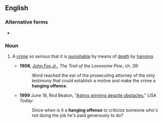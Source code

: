 ==English==

===Alternative forms===
* {{l|en|hanging offense}}

===Noun===
{{en-noun|head=[[hanging]] [[offence]]}}

# {{label|en|idiomatic}} A [[crime]] so serious that it is [[punishable]] by means of [[death]] by [[hanging]].
#* '''1908''', [[w:John_Fox_Jr.|John Fox Jr.]], ''The Trail of the Lonesome Pine'', ch. 26:
#*: Word reached the ear of the prosecuting attorney of the only testimony that could establish a motive and make the crime a '''hanging offence'''.
#* '''1999''' June 18, Rod Beaton, "[http://www.usatoday.com/sports/baseball/colrod88.htm Astros winning despite obstacles]," ''USA Today'':
#*: Since when is it a '''hanging offense''' to criticize someone who's not doing the job he's paid generously to do?